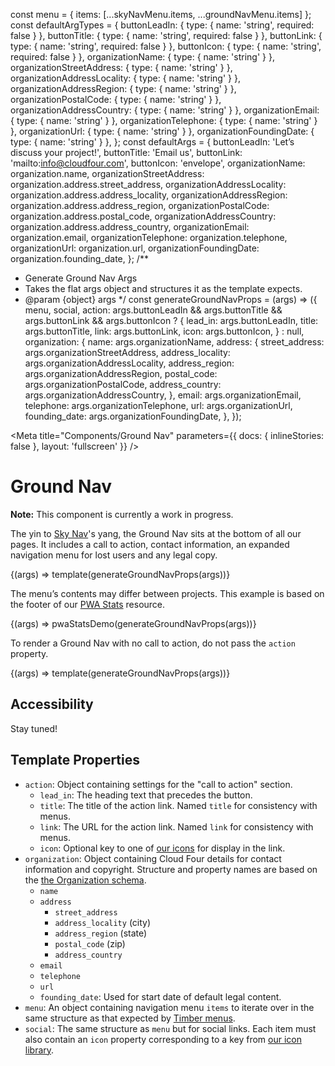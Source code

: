 const menu = { items: [...skyNavMenu.items, ...groundNavMenu.items] };
const defaultArgTypes = {
  buttonLeadIn: { type: { name: 'string', required: false } },
  buttonTitle: { type: { name: 'string', required: false } },
  buttonLink: { type: { name: 'string', required: false } },
  buttonIcon: { type: { name: 'string', required: false } },
  organizationName: { type: { name: 'string' } },
  organizationStreetAddress: { type: { name: 'string' } },
  organizationAddressLocality: { type: { name: 'string' } },
  organizationAddressRegion: { type: { name: 'string' } },
  organizationPostalCode: { type: { name: 'string' } },
  organizationAddressCountry: { type: { name: 'string' } },
  organizationEmail: { type: { name: 'string' } },
  organizationTelephone: { type: { name: 'string' } },
  organizationUrl: { type: { name: 'string' } },
  organizationFoundingDate: { type: { name: 'string' } },
};
const defaultArgs = {
  buttonLeadIn: 'Let’s discuss your project!',
  buttonTitle: 'Email us',
  buttonLink: 'mailto:info@cloudfour.com',
  buttonIcon: 'envelope',
  organizationName: organization.name,
  organizationStreetAddress: organization.address.street_address,
  organizationAddressLocality: organization.address.address_locality,
  organizationAddressRegion: organization.address.address_region,
  organizationPostalCode: organization.address.postal_code,
  organizationAddressCountry: organization.address.address_country,
  organizationEmail: organization.email,
  organizationTelephone: organization.telephone,
  organizationUrl: organization.url,
  organizationFoundingDate: organization.founding_date,
};
/**
 * Generate Ground Nav Args
 * Takes the flat args object and structures it as the template expects.
 * @param {object} args
 */
const generateGroundNavProps = (args) => ({
  menu,
  social,
  action:
    args.buttonLeadIn && args.buttonTitle && args.buttonLink && args.buttonIcon
      ? {
          lead_in: args.buttonLeadIn,
          title: args.buttonTitle,
          link: args.buttonLink,
          icon: args.buttonIcon,
        }
      : null,
  organization: {
    name: args.organizationName,
    address: {
      street_address: args.organizationStreetAddress,
      address_locality: args.organizationAddressLocality,
      address_region: args.organizationAddressRegion,
      postal_code: args.organizationPostalCode,
      address_country: args.organizationAddressCountry,
    },
    email: args.organizationEmail,
    telephone: args.organizationTelephone,
    url: args.organizationUrl,
    founding_date: args.organizationFoundingDate,
  },
});

<!--
Inline stories disabled so media queries will behave as expected within
embedded examples.
-->

<Meta
  title="Components/Ground Nav"
  parameters={{ docs: { inlineStories: false }, layout: 'fullscreen' }}
/>

# Ground Nav

**Note:** This component is currently a work in progress.

The yin to [Sky Nav](/docs/components-sky-nav--dark)'s yang, the Ground Nav sits at the bottom of all our pages. It includes a call to action, contact information, an expanded navigation menu for lost users and any legal copy.

<Canvas>
  <Story
    name="Cloud Four"
    height="500px"
    // Currently storybook doesn't have support for nested or grouped args
    // So for now we are just making them all top-level
    // https://github.com/storybookjs/storybook/issues/11525
    // https://github.com/storybookjs/storybook/issues/10979
    args={defaultArgs}
    argTypes={defaultArgTypes}
    parameters={{
      layout: 'fullscreen',
    }}
  >
    {(args) => template(generateGroundNavProps(args))}
  </Story>
</Canvas>

The menu’s contents may differ between projects. This example is based on the footer of our [PWA Stats](https://www.pwastats.com/) resource.

<Canvas>
  <Story
    name="PWA Stats"
    height="550px"
    argTypes={defaultArgTypes}
    args={{
      ...defaultArgs,
      buttonLeadIn: 'Help us build this resource!',
      buttonTitle: 'Contribute a story',
      buttonLink:
        'https://github.com/cloudfour/pwastats/issues/new?title=Submission:+New+Story',
      buttonIcon: 'brands/github',
    }}
    parameters={{
      layout: 'fullscreen',
      docs: {
        source: {
          code: pwaStatsDemoSource,
        },
      },
    }}
  >
    {(args) => pwaStatsDemo(generateGroundNavProps(args))}
  </Story>
</Canvas>

To render a Ground Nav with no call to action, do not pass the `action` property.

<Canvas>
  <Story
    name="No Action"
    height="275px"
    args={{
      ...defaultArgs,
      buttonLeadIn: null,
      buttonTitle: null,
      buttonLink: null,
      buttonIcon: null,
    }}
    argTypes={defaultArgTypes}
    parameters={{
      layout: 'fullscreen',
    }}
  >
    {(args) => template(generateGroundNavProps(args))}
  </Story>
</Canvas>

## Accessibility

Stay tuned!

## Template Properties

- `action`: Object containing settings for the "call to action" section.
  - `lead_in`: The heading text that precedes the button.
  - `title`: The title of the action link. Named `title` for consistency with menus.
  - `link`: The URL for the action link. Named `link` for consistency with menus.
  - `icon`: Optional key to one of [our icons](/docs/design-icons--page) for display in the link.
- `organization`: Object containing Cloud Four details for contact information and copyright. Structure and property names are based on the [the Organization schema](https://schema.org/Organization).
  - `name`
  - `address`
    - `street_address`
    - `address_locality` (city)
    - `address_region` (state)
    - `postal_code` (zip)
    - `address_country`
  - `email`
  - `telephone`
  - `url`
  - `founding_date`: Used for start date of default legal content.
- `menu`: An object containing navigation menu `items` to iterate over in the same structure as that expected by [Timber menus](https://timber.github.io/docs/guides/menus/).
- `social`: The same structure as `menu` but for social links. Each item must also contain an `icon` property corresponding to a key from [our icon library](/docs/design-icons--page).
